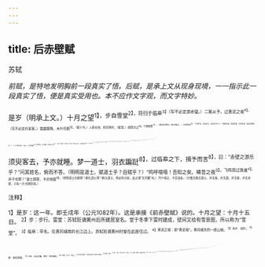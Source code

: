 ```yaml
---
---
---
```

title: 后赤壁赋
---



苏轼

*前赋，是特地发明胸前一段真实了悟。后赋，是承上文从现身现境，一一指示此一段真实了悟，便是真实受用也。本不应作文字观，而文字特妙。*

是岁（明承上文。）十月之望<sup>1】，步自雪堂<sup>2】，将归于临皋<sup>3】（写不必定游赤璧。）二客从予，过黄泥之坂<sup>4】，（写不必定约某客。）霜露既降，木叶尽脱<sup>5】。（赋十月。）人影在地，仰见明月。（赋望。）顾而乐之<sup>6】，行歌相答<sup>7】。（赋自本欲归，客亦偶从。）
已而叹曰<sup>8】：（“已而”妙。何必定尔，何必定不尔？）“有客无酒，有酒无肴；月白风清，如此良夜何<sup>9】？”（一片光明空阔。）客曰：“今者薄暮<sup>10】，举网得鱼，巨口细鳞，状如松江之鲈<sup>11】。（此鱼，须知出于“无尽藏”中。如不悟，便为负此二赋。）顾安所得酒乎<sup>12】？”归而谋诸妇<sup>13】，妇曰：“我有斗酒<sup>16】，藏之久矣，以待子不时之需<sup>15】。”（此酒，又出“无尽藏”中。若无后赋，前赋不明；若无前赋，后赋无谓。）
于是携酒与鱼，复游于赤壁之下<sup>16】。（赤壁亦在“无尽藏”中，故得复游也。）江流有声，断岸千尺<sup>17】，山高月小，水落石出。曾日月之几何<sup>18】，而江山不可复识矣<sup>19】。（赋赤壁。人间世，大抵如此矣。）
予乃摄衣而上<sup>20】。履巉岩<sup>4】，披蒙茸<sup>2】，踞虎豹<sup>2】，登虬龙<sup>20】，攀栖鹘之危巢<sup>2】，俯冯夷之幽宫<sup>2】。盖二客不能从焉。（赋自。先生于人问世，大抵如此。）划然长啸<sup>2】，草木震动，山鸣谷应，风起水涌。（人间世，时时有此。）予亦悄然而悲<sup>4】，肃然而恐<sup>2】，凛乎其不可留也<sup>3】。（先生亦不能不知难而退也。）反而登舟，放乎中流，听其所止而休焉<sup>2】。（赋人人大自在处。）时夜将半，四顾寂寥，适有孤鹤，横江东来<sup>3】。翅如车轮，玄裳缟衣<sup>14】，戛然长鸣<sup>5】，掠予舟而西也<sup>5】。（明明是鹤。赋鹤乎？自赋乎？必有悟者。）

须臾客去，予亦就睡。梦一道士，羽衣蹁跹<sup>8】，过临皋之下，揖予而言<sup>8】，曰：“赤壁之游乐乎？”问其姓名，俯而不答。（明明是道士。赋道士乎？自赋乎？）“鸣呼噫嘻！吾知之矣。畴昔之夜<sup>3】，飞鸣而过我者<sup>4】，非子也耶？”道士顾笑，予亦惊寤<sup>4】。（然则道士化鹤耶？鹤化道士耶？鹤与道士，则必有分矣，此之谓“无尽藏”也。）开户视之，不见其处。（岂惟无鹅无道士，并无鱼，并无酒，并无客，并无赤壁，只有一片光明空阔。）

<sup>注释】

<sup>1】是岁：这一年。即壬戌年（公元1082年）。这是承接《前赤壁赋》说的。十月之望：十月十五日。
<sup>2】步：步行。雷堂：苏轼贬谪黄州后所建居室名。堂于冬季下雷时建成，壁间又绘有雪景图，所以称为“雪堂”。
<sup>3】临皋：亭名。在黄冈城南的长江边上。苏轼贬谪黄州时曾在此居住过。
<sup>4】黄泥之坂：即“黄泥坂”。黄冈城东的一座山坡。
<sup>5】木叶：树叶。
<sup>6】顾：俯仰环顾。
<sup>7】行歌：边走边唱。相答：相互酬答。
<sup>8】已而：过了一会儿。
<sup>9】如此良夜何：怎样度过这个美好之夜呢？
<sup>10】薄暮：傍晚。
<sup>11】松江：地名。今属上海市。鲈：鲈鱼。它口大、鳞细、体侧扁，肉味极为鲜美。
<sup>12】顾：但是。安所：何处。
<sup>13】归：归家。谋诸妇：谋之于妇。谋，商量。妇，妻子。
<sup>14】斗：古酒器名。
<sup>15】不时：意外的。需：需求。
<sup>16】复游：重又乘船漫游。
<sup>17】断岸：峭拔直立的江岸。
<sup>18】曾日月之几何：才过了几天的时间啊。曾，才。
<sup>19】江山不可复识：指江山景色由秋（前次所游）到冬（此次所游）的变化很大，几乎让人不认识了。
<sup>20】摄衣而上：提起衣襟上岸。
<sup>21】履巉岩：登上陡峭的山崖。
<sup>22】披：分开。蒙茸：纷乱的草丛。
<sup>23】踞：蹲。虎豹：指山石状如虎豹。
<sup>24】虬（qiú求）龙：指盘曲的古树状如虬龙。
<sup>25】栖鹘（hú胡）：栖宿于树上的鹘。鹊，一种猛禽。危：高。巢：巢穴。
<sup>26】俯：俯视。冯（píng凭）夷：水神。凿：深。官：宫殿。
<sup>27】划然长啸：厉声长啸。
<sup>28】悄然：悲怆、沉默的样子。
<sup>29】肃然：因恐惧而肃静的样子。
<sup>30】凛乎：惊恐的样子。凜，寒冷。
<sup>31】反：同“返”，回。
<sup>32】听：听任。其：它，指小船。止：停留。体：休息。
<sup>33】东来：由东边飞来。
<sup>34】玄裳：黑色下服。缟衣：白色上衣。
<sup>35】戛（jiá夹）然：这里是形容鹤鸟掠空鸣叫时声音的悠长。
<sup>36】掠：拂过。
<sup>37】羽衣：穿着用羽毛制成的衣服。蹁跹：走路时轻快的样子。
<sup>38】揖予：向我作揖。
<sup>39】畴昔：昨天。畴，句首语气助词。昔，昨天。
<sup>40】：过我：从我的头上飞过。
<sup>41】惊寤：惊醒。
<sup>42】户：门户。